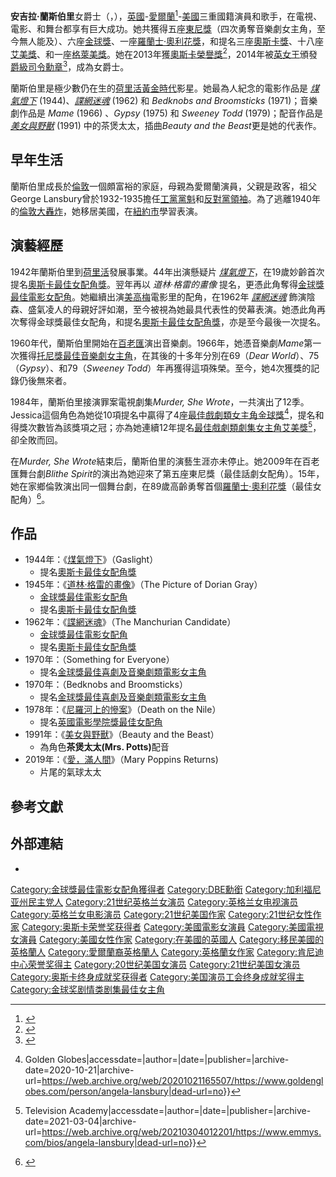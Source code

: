 {{NoteTA
|G1=PoliticiansUK
|G2=UK Places
|G3=People
|G4=Country
}}
{{Infobox entertainer
|type=女演員
|image=Angela Lansbury (8356239174).jpg
|birth_date={{birth date and age|1925|10|16}}
|birth_place={{GBR}}[[倫敦|倫敦]]
|birth_name=安吉拉·布里吉德·蘭斯伯里
|spouse=[[理查德·克倫威爾|理查德·克倫威爾]]（1945年-1946年）<br>[[彼得·肖|彼得·肖]]（1949年-2003年）
|children=安東尼·普倫·肖（1952年-）<br>迪爾德麗·肖（1953年-）
|parents=埃德加·蘭斯伯里（1887年-1935年）<br>Moyna MacGill（1895年-1975年）
|academyawards='''[[奧斯卡榮譽獎|奧斯卡榮譽獎]]'''<br>2013年 
|baftaawards='''大不列顛獎'''<br>2003年 Lifetime Achievement in Television and Film
|grammyawards='''最佳兒童專輯'''<br>1993年 《[[美女與野獸|美女與野獸]]》
|tonyawards='''最佳音樂劇女主角'''<br>1966年 《Mame》<br>1969年 《Dear World》<br>1975年 《Gypsy》<br>1979年 《Sweeney Todd》<br>'''最佳舞台劇女配角'''<br>2009年 《Blithe Spirit》
|goldenglobeawards='''[[金球獎最佳電影女配角|最佳電影女配角]]'''<br>1945年 《[[道林·格雷的畫像|道林·格雷的畫像]]》<br>1962年 《[[諜網迷魂|諜網迷魂]]》 <br> '''最佳戲劇類電視女主角'''<br>1984年 《她书写谋杀》<br>1986年 《她书写谋杀》<br>1989年 《她书写谋杀》<br>1991年 《她书写谋杀》
|sagawards='''終身成就獎'''<br>1997年 終身成就獎
|awards='''[[國家評論協會|國家評論協會]]最佳女配角'''<br>1962年 《[[諜網迷魂|諜網迷魂]]》；《All Fall Down》<br>1978年 《[[尼羅河上的慘案|尼羅河上的慘案]]》
}}

'''安吉拉·蘭斯伯里'''女爵士{{DBE}}（{{lang-en|Dame Angela Brigid Lansbury}}，{{bd|1925年|10月16日|catIdx=Lansbury}}），[[英國|英國]]-[[愛爾蘭|愛爾蘭]]<ref>{{Cite news|url=https://www.independent.ie/entertainment/tv-radio/irish-cabinet-gave-green-light-to-angela-lansburys-dame-honour-29910013.html|title=Irish Cabinet gave green light to Angela Lansbury's dame honour|author=|date=|work=|accessdate=|archive-date=2020-08-07|archive-url=https://web.archive.org/web/20200807191117/https://www.independent.ie/entertainment/tv-radio/irish-cabinet-gave-green-light-to-angela-lansburys-dame-honour-29910013.html|dead-url=no}}</ref>-[[美國|美國]]三重國籍演員和歌手，在電視、電影、和舞台都享有巨大成功。她共獲得五座[[東尼獎|東尼獎]]（四次勇奪音樂劇女主角，至今無人能及）、六座[[金球獎|金球獎]]、一座[[羅蘭士·奧利花獎|羅蘭士·奧利花獎]]，和提名三座[[奧斯卡金像獎|奧斯卡獎]]、十八座[[艾美獎|艾美獎]]、和一座[[格萊美獎|格萊美獎]]。她在2013年獲[[奧斯卡榮譽獎|奧斯卡榮譽獎]]<ref>{{Cite web|url=https://www.oscars.org/news/angelina-jolie-angela-lansbury-steve-martin-and-piero-tosi-receive-academys-governors|title=ANGELINA JOLIE, ANGELA LANSBURY, STEVE MARTIN AND PIERO TOSI TO RECEIVE THE ACADEMY'S GOVERNORS AWARDS|accessdate=|author=|date=|publisher=|archive-date=2021-01-18|archive-url=https://web.archive.org/web/20210118044029/https://www.oscars.org/news/angelina-jolie-angela-lansbury-steve-martin-and-piero-tosi-receive-academys-governors|dead-url=no}}</ref>，2014年被[[伊利沙伯二世|英女王]]頒發[[大英帝國勳章|爵級司令勳章]]<ref>{{Cite news|url=https://www.bbc.com/news/entertainment-arts-27047088|title=Angela Lansbury 'proud' to be made a Dame by the Queen|author=|date=|work=|accessdate=|archive-date=2019-11-22|archive-url=https://web.archive.org/web/20191122233238/https://www.bbc.com/news/entertainment-arts-27047088|dead-url=no}}</ref>，成為女爵士。

蘭斯伯里是極少數仍在生的[[美國電影#好萊塢的黃金時代|荷里活黃金時代]]影星。她最為人紀念的電影作品是 ''[[煤氣燈下|煤氣燈下]]'' (1944)、''[[諜網迷魂|諜網迷魂]]'' (1962) 和 ''Bedknobs and Broomsticks'' (1971)；音樂劇作品是 ''Mame'' (1966) 、''Gypsy'' (1975) 和 ''Sweeney Todd'' (1979)；配音作品是''[[美女與野獸_(1991年電影)|美女與野獸]]'' (1991) 中的茶煲太太，插曲''Beauty and the Beast''更是她的代表作。

== 早年生活 ==
蘭斯伯里成長於[[倫敦|倫敦]]一個頗富裕的家庭，母親為愛爾蘭演員，父親是政客，祖父George Lansbury曾於1932-1935擔任[[工黨黨魁_(英國)|工黨黨魁]]和[[反對黨領袖_(英國)|反對黨領袖]]。為了逃離1940年的[[倫敦大轟炸|倫敦大轟炸]]，她移居美國，在[[紐約市|紐約市]]學習表演。

== 演藝經歷 ==
1942年蘭斯伯里到[[荷里活|荷里活]]發展事業。44年出演懸疑片 ''[[煤氣燈下|煤氣燈下]]''，在19歲妙齡首次提名[[奧斯卡最佳女配角獎|奧斯卡最佳女配角獎]]。翌年再以 ''道林·格雷的畫像'' 提名，更憑此角奪得[[金球獎最佳電影女配角|金球獎最佳電影女配角]]。她繼續出演[[美高梅|美高梅]]電影里的配角，在1962年 ''[[諜網迷魂|諜網迷魂]]'' 飾演陰森、盛氣凌人的母親好評如潮，至今被視為她最具代表性的熒幕表演。她憑此角再次奪得金球獎最佳女配角，和提名[[奧斯卡最佳女配角獎|奧斯卡最佳女配角獎]]，亦是至今最後一次提名。

1960年代，蘭斯伯里開始在[[百老匯|百老匯]]演出音樂劇。1966年，她憑音樂劇''Mame''第一次獲得[[托尼獎最佳音樂劇女主角|托尼獎最佳音樂劇女主角]]，在其後的十多年分別在69（''Dear World''）、75（''Gypsy''）、和79（''Sweeney Todd''）年再獲得這項殊榮。至今，她4次獲獎的記錄仍後無來者。

1984年，蘭斯伯里接演罪案電視劇集''Murder, She Wrote''，一共演出了12季。Jessica這個角色為她從10項提名中贏得了4座[[最佳戲劇類女主角金球獎|最佳戲劇類女主角金球獎]]<ref>{{Cite web|url=https://www.goldenglobes.com/person/angela-lansbury|title=Angela Lansbury {{!}} Golden Globes|accessdate=|author=|date=|publisher=|archive-date=2020-10-21|archive-url=https://web.archive.org/web/20201021165507/https://www.goldenglobes.com/person/angela-lansbury|dead-url=no}}</ref>，提名和得獎次數皆為該獎項之冠；亦為她連續12年提名[[最佳戲劇類劇集女主角艾美獎|最佳戲劇類劇集女主角艾美獎]]<ref>{{Cite web|url=https://www.emmys.com/bios/angela-lansbury|title=Angela Lansbury {{!}} Television Academy|accessdate=|author=|date=|publisher=|archive-date=2021-03-04|archive-url=https://web.archive.org/web/20210304012201/https://www.emmys.com/bios/angela-lansbury|dead-url=no}}</ref>，卻全敗而回。

在''Murder, She Wrote''結束后，蘭斯伯里的演藝生涯亦未停止。她2009年在百老匯舞台劇''Blithe Spirit''的演出為她迎來了第五座東尼獎（最佳話劇女配角）。15年，她在家鄉倫敦演出同一個舞台劇，在89歲高齡勇奪首個[[羅蘭士·奧利花獎|羅蘭士·奧利花獎]]（最佳女配角）<ref>{{Cite news|url=https://www.telegraph.co.uk/news/celebritynews/11531539/Dame-Angela-Lansbury-wins-first-Olivier-Award-aged-89.html|title=Dame Angela Lansbury wins first Olivier Award, aged 89|author=|date=|work=|accessdate=|archive-date=2019-08-11|archive-url=https://web.archive.org/web/20190811132514/https://www.telegraph.co.uk/news/celebritynews/11531539/Dame-Angela-Lansbury-wins-first-Olivier-Award-aged-89.html|dead-url=yes}}</ref>。

==作品==
*1944年：《[[煤氣燈下|煤氣燈下]]》（Gaslight）
**提名[[奧斯卡最佳女配角獎|奧斯卡最佳女配角獎]]
*1945年：《[[道林·格雷的畫像|道林·格雷的畫像]]》（The Picture of Dorian Gray）
**[[金球獎最佳電影女配角|金球獎最佳電影女配角]]
**提名[[奧斯卡最佳女配角獎|奧斯卡最佳女配角獎]]
*1962年：《[[諜網迷魂|諜網迷魂]]》（The Manchurian Candidate）
**[[金球獎最佳電影女配角|金球獎最佳電影女配角]]
**提名[[奧斯卡最佳女配角獎|奧斯卡最佳女配角獎]]
*1970年：（Something for Everyone）
**提名[[金球獎最佳喜劇及音樂劇類電影女主角|金球獎最佳喜劇及音樂劇類電影女主角]]
*1970年：（Bedknobs and Broomsticks） 
**提名[[金球獎最佳喜劇及音樂劇類電影女主角|金球獎最佳喜劇及音樂劇類電影女主角]]
*1978年：《[[尼羅河上的慘案|尼羅河上的慘案]]》（Death on the Nile）
**提名[[英國電影學院獎最佳女配角|英國電影學院獎最佳女配角]]
*1991年：《[[美女與野獸_(1991年電影)|美女與野獸]]》（Beauty and the Beast）
**為角色'''茶煲太太(Mrs. Potts)'''配音
*2019年：《[[愛，滿人間|愛，滿人間]]》（Mary Poppins Returns)
**片尾的氣球太太

==參考文獻==
{{Reflist}}

== 外部連結 ==
* {{IMDb name}}
{{年度風雲女性獎}}
{{奧斯卡榮譽獎}}
{{金球獎最佳電影女配角}}
{{金球奖剧情类剧集最佳女主角}}
{{美国演员工会终身成就奖}}
{{托尼奖最佳音乐剧女主角}}
{{肯尼迪中心荣誉奖2000年代获奖人}}
{{大不列颠奖}}
{{normdaten}}
{{DEFAULTSORT:Lansbury, Angela}}
[[Category:金球獎最佳電影女配角獲得者|Category:金球獎最佳電影女配角獲得者]]
[[Category:DBE勳銜|Category:DBE勳銜]]
[[Category:加利福尼亚州民主党人|Category:加利福尼亚州民主党人]]
[[Category:21世纪英格兰女演员|Category:21世纪英格兰女演员]]
[[Category:英格兰女电视演员|Category:英格兰女电视演员]]
[[Category:英格兰女电影演员|Category:英格兰女电影演员]]
[[Category:21世纪美国作家|Category:21世纪美国作家]]
[[Category:21世纪女性作家|Category:21世纪女性作家]]
[[Category:奥斯卡荣誉奖获得者|Category:奥斯卡荣誉奖获得者]]
[[Category:美國電影女演員|Category:美國電影女演員]]
[[Category:美國電視女演員|Category:美國電視女演員]]
[[Category:美國女性作家|Category:美國女性作家]]
[[Category:在美國的英國人|Category:在美國的英國人]]
[[Category:移民美國的英格蘭人|Category:移民美國的英格蘭人]]
[[Category:愛爾蘭裔英格蘭人|Category:愛爾蘭裔英格蘭人]]
[[Category:英格蘭女作家|Category:英格蘭女作家]]
[[Category:肯尼迪中心荣誉奖得主|Category:肯尼迪中心荣誉奖得主]]
[[Category:20世纪美国女演员|Category:20世纪美国女演员]]
[[Category:21世纪美国女演员|Category:21世纪美国女演员]]
[[Category:奥斯卡终身成就奖获得者|Category:奥斯卡终身成就奖获得者]]
[[Category:美国演员工会终身成就奖得主|Category:美国演员工会终身成就奖得主]]
[[Category:金球奖剧情类剧集最佳女主角|Category:金球奖剧情类剧集最佳女主角]]